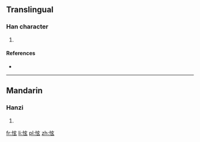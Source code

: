 ==Translingual==

===Han character===
{{Han char|rn=61|rad=心|as=05|sn=8|four=|canj=心卜女戈 (PYVI)|ids=⿰[[忄]][[玄]]}}

# {{defn|Han|sort=心05}}

====References====
* {{Han ref|kx=0382.190|dkj=10492|dj=0712.090|hdz=42287.110|uh=6030|ud=24624}}

----

==Mandarin==

===Hanzi===
{{cmn-hanzi|pin=[[xuàn]] ([[xuan4]])|wg=hsüan<sup>4</sup>}}

# {{defn|lang=cmn|sort=心05}}

[[fr:怰]]
[[li:怰]]
[[pl:怰]]
[[zh:怰]]